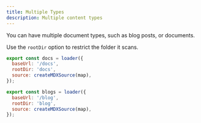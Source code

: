 ```yaml
---
title: Multiple Types
description: Multiple content types
---
```


You can have multiple document types, such as blog posts, or documents.

Use the `rootDir` option to restrict the folder it scans.

```js
export const docs = loader({
  baseUrl: '/docs',
  rootDir: 'docs',
  source: createMDXSource(map),
});

export const blogs = loader({
  baseUrl: '/blog',
  rootDir: 'blog',
  source: createMDXSource(map),
});
```
